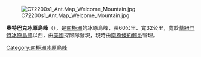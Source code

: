 [[Image:C72200s1_Ant.Map_Welcome_Mountain.jpg|thumb]]

{{Coord|72|30|S|160|30|E||display=title}}

'''奧特巴克冰原島峰'''（{{lang-en|Outback Nunataks}}），是[[南極洲|南極洲]]的冰原島峰，長60公里、寬32公里，處於[[莫紐門特冰原島峰|莫紐門特冰原島峰]]以西，由[[美國|美國]]探險隊發現，現時由[[南極條約體系|南極條約體系]]管理。

{{Antarctica-geo-stub}}
[[Category:南極洲冰原島峰|Category:南極洲冰原島峰]]